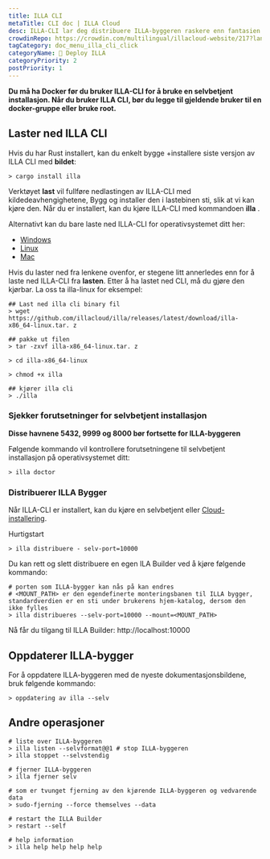 ```yaml
---
title: ILLA CLI
metaTitle: CLI doc | ILLA Cloud
desc: ILLA-CLI lar deg distribuere ILLA-byggeren raskere enn fantasien din.
crowdinRepo: https://crowdin.com/multilingual/illacloud-website/217?languages=no&filter=basic&value=0
tagCategory: doc_menu_illa_cli_click
categoryName: 👷 Deploy ILLA
categoryPriority: 2
postPriority: 1
---
```


**Du må ha Docker før du bruker ILLA-CLI for å bruke en selvbetjent installasjon. Når du bruker ILLA CLI, bør du legge til gjeldende bruker til en docker-gruppe eller bruke root.**

## Laster ned ILLA CLI

Hvis du har Rust installert, kan du enkelt bygge +installere siste versjon av ILLA CLI med **bildet**:

```
> cargo install illa
```

Verktøyet **last** vil fullføre nedlastingen av ILLA-CLI med kildedeavhengighetene, Bygg og installer den i lastebinen sti, slik at vi kan kjøre den.
Når du er installert, kan du kjøre ILLA-CLI med kommandoen **illa** .

Alternativt kan du bare laste ned ILLA-CLI for operativsystemet ditt her:

-   [Windows](https://github.com/illacloud/illa/releases/latest/download/illa-x86_64-win.zip)
-   [Linux](https://github.com/illacloud/illa/releases/latest/download/illa-x86_64-linux.tar.gz)
-   [Mac](https://github.com/illacloud/illa/releases/latest/download/illa-x86_64-macos.tar.gz)

Hvis du laster ned fra lenkene ovenfor, er stegene litt annerledes enn for å laste ned ILLA-CLI fra **lasten**. Etter å ha lastet ned CLI, må du gjøre den kjørbar. La oss ta illa-linux for eksempel:

```
## Last ned illa cli binary fil
> wget https://github.com/illacloud/illa/releases/latest/download/illa-x86_64-linux.tar. z

## pakke ut filen
> tar -zxvf illa-x86_64-linux.tar. z

> cd illa-x86_64-linux

> chmod +x illa

## kjører illa cli
> ./illa

```

### Sjekker forutsetninger for selvbetjent installasjon

**Disse havnene 5432, 9999 og 8000 bør fortsette for ILLA-byggeren**

Følgende kommando vil kontrollere forutsetningene til selvbetjent installasjon på operativsystemet ditt:

```
> illa doctor
```

### Distribuerer ILLA Bygger

Når ILLA-CLI er installert, kan du kjøre en selvbetjent eller [Cloud-installering](https://cloud.illacloud.com/).

Hurtigstart

```
> illa distribuere - selv-port=10000
```

Du kan rett og slett distribuere en egen ILA Builder ved å kjøre følgende kommando:

```
# porten som ILLA-bygger kan nås på kan endres
# <MOUNT_PATH> er den egendefinerte monteringsbanen til ILLA bygger, standardverdien er en sti under brukerens hjem-katalog, dersom den ikke fylles
> illa distribueres --selv-port=10000 --mount=<MOUNT_PATH>
```

Nå får du tilgang til ILLA Builder: http://localhost:10000

## Oppdaterer ILLA-bygger

For å oppdatere ILLA-byggeren med de nyeste dokumentasjonsbildene, bruk følgende kommando:

```
> oppdatering av illa --selv
```

## Andre operasjoner

```
# liste over ILLA-byggeren
> illa listen --selvformat@@1 # stop ILLA-byggeren
> illa stoppet --selvstendig

# fjerner ILLA-byggeren
> illa fjerner selv

# som er tvunget fjerning av den kjørende ILLA-byggeren og vedvarende data
> sudo-fjerning --force themselves --data

# restart the ILLA Builder
> restart --self

# help information
> illa help help help help
```
